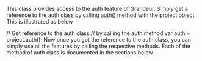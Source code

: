 
This class provides access to the auth feature of Grandeur. Simply get a reference to the auth class by calling auth() method with the project object. This is illustrated as below

// Get reference to the auth class
// by calling the auth method
var auth = project.auth();
Now once you got the reference to the auth class, you can simply use all the features by calling the respective methods. Each of the method of auth class is documented in the sections below

